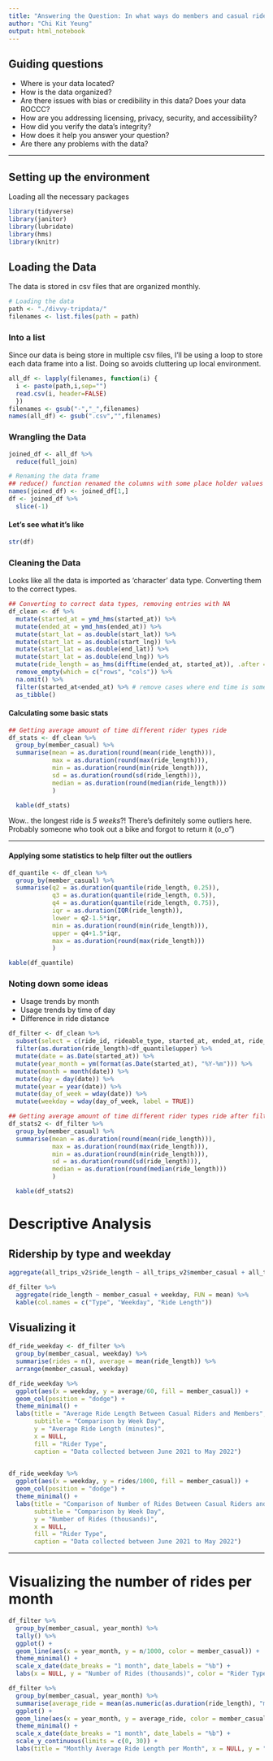 ```yaml
---
title: "Answering the Question: In what ways do members and casual riders use Divvy bikes differently?"
author: "Chi Kit Yeung"
output: html_notebook
---
```

## Guiding questions

- Where is your data located?
- How is the data organized?
- Are there issues with bias or credibility in this data? Does your data ROCCC?
- How are you addressing licensing, privacy, security, and accessibility?
- How did you verify the data’s integrity?
- How does it help you answer your question?
- Are there any problems with the data?

---

## Setting up the environment

Loading all the necessary packages

```r
library(tidyverse)
library(janitor)
library(lubridate)
library(hms)
library(knitr)
```

## Loading the Data

The data is stored in csv files that are organized monthly. 

```r
# Loading the data
path <- "./divvy-tripdata/"
filenames <- list.files(path = path)
```

### Into a list

Since our data is being store in multiple csv files, I'll be using a loop to store each data frame into a list.  Doing so avoids cluttering up local environment.

```r
all_df <- lapply(filenames, function(i) {
  i <- paste(path,i,sep="")
  read.csv(i, header=FALSE)
  })
filenames <- gsub("-","_",filenames)
names(all_df) <- gsub(".csv","",filenames)
```

### Wrangling the Data


```r
joined_df <- all_df %>% 
  reduce(full_join)

# Renaming the data frame
## reduce() function renamed the columns with some place holder values and placed the actual names into the first row of the data frame.
names(joined_df) <- joined_df[1,]
df <- joined_df %>% 
  slice(-1)
```

#### Let's see what it's like

```r
str(df)
```

### Cleaning the Data

Looks like all the data is imported as 'character' data type.  Converting them to the correct types.

```r
## Converting to correct data types, removing entries with NA
df_clean <- df %>% 
  mutate(started_at = ymd_hms(started_at)) %>% 
  mutate(ended_at = ymd_hms(ended_at)) %>% 
  mutate(start_lat = as.double(start_lat)) %>% 
  mutate(start_lat = as.double(start_lng)) %>%
  mutate(start_lat = as.double(end_lat)) %>%
  mutate(start_lat = as.double(end_lng)) %>%
  mutate(ride_length = as_hms(difftime(ended_at, started_at)), .after = ended_at) %>% 
  remove_empty(which = c("rows", "cols")) %>% 
  na.omit() %>% 
  filter(started_at<ended_at) %>% # remove cases where end time is somehow before or equals to the start time
  as_tibble()
```


#### Calculating some basic stats

```r
## Getting average amount of time different rider types ride
df_stats <- df_clean %>% 
  group_by(member_casual) %>% 
  summarise(mean = as.duration(round(mean(ride_length))), 
            max = as.duration(round(max(ride_length))), 
            min = as.duration(round(min(ride_length))),
            sd = as.duration(round(sd(ride_length))),
            median = as.duration(round(median(ride_length)))
            )

  kable(df_stats)
```

Wow.. the longest ride is _5 weeks_?! There's definitely some outliers here.  Probably someone who took out a bike and forgot to return it (o_o")

---

#### Applying some statistics to help filter out the outliers

```r
df_quantile <- df_clean %>% 
  group_by(member_casual) %>% 
  summarise(q2 = as.duration(quantile(ride_length, 0.25)),
            q3 = as.duration(quantile(ride_length, 0.5)),
            q4 = as.duration(quantile(ride_length, 0.75)),
            iqr = as.duration(IQR(ride_length)),
            lower = q2-1.5*iqr, 
            min = as.duration(round(min(ride_length))),
            upper = q4+1.5*iqr,
            max = as.duration(round(max(ride_length)))
            )

kable(df_quantile)
```


### Noting down some ideas

- Usage trends by month
- Usage trends by time of day
- Difference in ride distance

```r
df_filter <- df_clean %>%
  subset(select = c(ride_id, rideable_type, started_at, ended_at, ride_length, member_casual)) %>% 
  filter(as.duration(ride_length)<df_quantile$upper) %>% 
  mutate(date = as.Date(started_at)) %>% 
  mutate(year_month = ym(format(as.Date(started_at), "%Y-%m"))) %>% 
  mutate(month = month(date)) %>% 
  mutate(day = day(date)) %>% 
  mutate(year = year(date)) %>% 
  mutate(day_of_week = wday(date)) %>% 
  mutate(weekday = wday(day_of_week, label = TRUE))
```

```r
## Getting average amount of time different rider types ride after filtering outliers
df_stats2 <- df_filter %>% 
  group_by(member_casual) %>% 
  summarise(mean = as.duration(round(mean(ride_length))), 
            max = as.duration(round(max(ride_length))), 
            min = as.duration(round(min(ride_length))),
            sd = as.duration(round(sd(ride_length))),
            median = as.duration(round(median(ride_length)))
            )

  kable(df_stats2)
```

# Descriptive Analysis
## Ridership by type and weekday

```r
aggregate(all_trips_v2$ride_length ~ all_trips_v2$member_casual + all_trips_v2$day_of_week, FUN = mean)

df_filter %>% 
  aggregate(ride_length ~ member_casual + weekday, FUN = mean) %>% 
  kable(col.names = c("Type", "Weekday", "Ride Length"))
```

## Visualizing it

```r
df_ride_weekday <- df_filter %>% 
  group_by(member_casual, weekday) %>% 
  summarise(rides = n(), average = mean(ride_length)) %>% 
  arrange(member_casual, weekday)

df_ride_weekday %>% 
  ggplot(aes(x = weekday, y = average/60, fill = member_casual)) +
  geom_col(position = "dodge") +
  theme_minimal() +
  labs(title = "Average Ride Length Between Casual Riders and Members", 
       subtitle = "Comparison by Week Day",
       y = "Average Ride Length (minutes)", 
       x = NULL, 
       fill = "Rider Type",
       caption = "Data collected between June 2021 to May 2022")
  
```

```r
df_ride_weekday %>% 
  ggplot(aes(x = weekday, y = rides/1000, fill = member_casual)) +
  geom_col(position = "dodge") +
  theme_minimal() +
  labs(title = "Comparison of Number of Rides Between Casual Riders and Members", 
       subtitle = "Comparison by Week Day",
       y = "Number of Rides (thousands)", 
       x = NULL, 
       fill = "Rider Type",
       caption = "Data collected between June 2021 to May 2022")
```



---

# Visualizing the number of rides per month

```r
df_filter %>% 
  group_by(member_casual, year_month) %>% 
  tally() %>% 
  ggplot() +
  geom_line(aes(x = year_month, y = n/1000, color = member_casual)) +
  theme_minimal() +
  scale_x_date(date_breaks = "1 month", date_labels = "%b") +
  labs(x = NULL, y = "Number of Rides (thousands)", color = "Rider Type")
```


```r
df_filter %>%
  group_by(member_casual, year_month) %>% 
  summarise(average_ride = mean(as.numeric(as.duration(ride_length), "minutes"))) %>% 
  ggplot() +
  geom_line(aes(x = year_month, y = average_ride, color = member_casual)) +
  theme_minimal() +
  scale_x_date(date_breaks = "1 month", date_labels = "%b") +
  scale_y_continuous(limits = c(0, 30)) +
  labs(title = "Monthly Average Ride Length per Month", x = NULL, y = "Average Ride Length (minutes)", color = "Rider Type")
```

